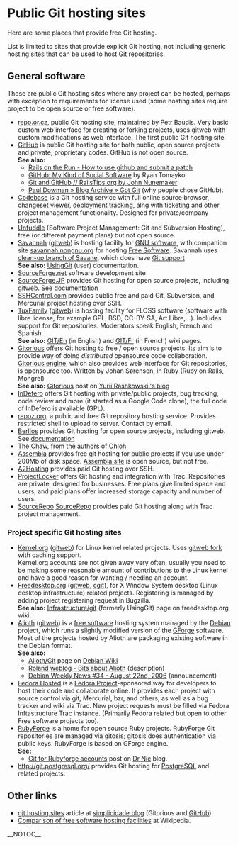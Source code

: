 = Public Git hosting sites =
Here are some places that provide free Git hosting.

List is limited to sites that provide explicit Git hosting, not including generic hosting sites that can be used to host Git repositories.

== General software ==
Those are public Git hosting sites where any project can be hosted, perhaps with exception to requirements for license used (some hosting sites require project to be open source or free software).

* [http://repo.or.cz/ repo.or.cz], public Git hosting site, maintained by Petr Baudis.  Very basic custom web interface for creating or forking projects, uses gitweb with custom modifications as web interface.  The first public Git hosting site.
* [http://github.com/ GitHub] is public Git hosting site for both public, open source projects and private, proprietary codes.  GitHub is not open source.<br> <b>See also:</b>
** [http://railsontherun.com/2008/3/3/how-to-use-github-and-submit-a-patch Rails on the Run - How to use github and submit a patch]
** [http://tomayko.com/writings/github-is-myspace-for-hackers GitHub: My Kind of Social Software] by Ryan Tomayko
** [http://railstips.org/2008/2/16/git-and-github Git and GitHub // [[RailsTips]].org by John Nunemaker]
** [http://pauldowman.com/2008/07/26/got-git/ Paul Dowman » Blog Archive » Got Git] (why people chose GitHub).
* [http://codebasehq.com Codebase] is a Git hosting service with full online source browser, changeset viewer, deployment tracking, alng with ticketing and other project management functionality. Designed for private/company projects.
* [http://unfuddle.com/ Unfuddle] (Software Project Management: Git and Subversion Hosting), free (or different payment plans) but not open source.
* [http://savannah.gnu.org Savannah] ([http://git.sv.gnu.org/gitweb/ gitweb]) is hosting facility for [http://www.gnu.org/gnu/thegnuproject.html GNU software], with companion site [http://savannah.nongnu.org savannah.nongnu.org] for hosting [http://www.gnu.org/philosophy/free-sw.html Free Software].  Savannah uses [https://savannah.nongnu.org/p/savane-cleanup clean-up branch of Savane], which does have [https://savannah.gnu.org/maintenance/Git Git support]<br> <b>See also:</b> [http://savannah.gnu.org/maintenance/UsingGit [[UsingGit]]] (user) documentation.
* [http://www.sourceforge.net SourceForge.net] software development site
* [http://sourceforge.jp/ SourceForge.JP] provides Git hosting for open source projects, including gitweb. See [http://sourceforge.jp/forum/forum.php?forum_id=16362 documentation]
* [http://sshcontrol.com/ SSHControl.com] provides public free and paid Git, Subversion, and Mercurial project hosting over SSH.
* [http://tuxfamily.org TuxFamily] ([http://git.tuxfamily.org/ gitweb]) is hosting facility for FLOSS software (software with libre license, for example GPL, BSD, CC-BY-SA, Art Libre,...).  Includes support for Git repositories.  Moderators speak English, French and Spanish.<br> <b>See also:</b> [http://faq.tuxfamily.org/GIT/En GIT/En] (in English) and [http://faq.tuxfamily.org/GIT/Fr GIT/Fr] (in French) wiki pages.
* [http://gitorious.org/ Gitorious] offers Git hosting to free / open source projects.  Its aim is to provide way of doing <i>distributed</i> opensource code collaboration.  [http://gitorious.org/projects/gitorious Gitorious engine], which also provides web interface for Git repositories, is opensource too.   Written by Johan S&oslash;rensen, in Ruby (Ruby on Rails, Mongrel)<br> <b>See also:</b> [http://rashkovskii.com/articles/2008/1/9/gitorious Gitorious] post on [http://rashkovskii.com/ Yurii Rashkowskii's blog]
* [http://www.indefero.net InDefero] offers Git hosting with private/public projects, bug tracking, code review and more (it started as a Google Code clone), the full code of InDefero is available (GPL).
* [http://repoz.org/ repoz.org], a public and free Git repository hosting service.  Provides restricted shell to upload to server.  Contact by email.
* [http://www.berlios.de Berlios] provides Git hosting for open source projects, including gitweb. See [http://developer.berlios.de/docman/display_doc.php?docid=1812&group_id=2 documentation]
* [http://thechaw.com/ The Chaw], from the authors of [https://www.ohloh.net Ohloh]
* [http://www.assembla.com Assembla] provides free git hosting for public projects if you use under 200Mb of disk space. [http://trac-git.assembla.com/breakout/browser Assembla site] is open source, but not free.
* [http://www.a2hosting.com/ A2Hosting] provides paid Git hosting over SSH.
* [http://www.projectlocker.com ProjectLocker] offers Git hosting and integration with Trac. Repositories are private, designed for businesses.  Free plans give limited space and users, and paid plans offer increased storage capacity and number of users.
* [http://sourcerepo.com SourceRepo] [[SourceRepo]] provides paid Git hosting along with Trac project management.

=== Project specific Git hosting sites ===
* [http://www.kernel.org Kernel.org] ([http://git.kernel.org/ gitweb]) for Linux kernel related projects.  Uses [http://git.kernel.org/?p=git/warthog9/gitweb.git gitweb fork] with caching support.<br> Kernel.org accounts are not given away very often, usually you need to be making some reasonable amount of contributions to the Linux kernel and have a good reason for wanting / needing an account.
* [http://www.freedesktop.org/wiki/ Freedesktop.org] ([http://gitweb.freedesktop.org gitweb], [http://cgit.freedesktop.org/ cgit]), for X Window System desktop (Linux desktop infrastructure) related projects.  Registering is managed by adding project registering request in Bugzilla.<br> <b>See also:</b> [http://www.freedesktop.org/wiki/Infrastructure/git Infrastructure/git] (formerly UsingGit) page on freedesktop.org wiki.
* [http://alioth.debian.org/ Alioth] ([http://git.debian.org/ gitweb]) is a [http://www.debian.org/social_contract#guidelines free software] hosting system managed by the [http://www.debian.org/ Debian] project, which runs a slightly modified version of the [http://gforge.org/ GForge] software.  Most of the projects hosted by Alioth are packaging existing software in the Debian format.<br> <b>See also:</b>
** [http://wiki.debian.org/Alioth/Git Alioth/Git] page on [http://wiki.debian.org/ Debian Wiki]
** [http://roland.entierement.nu/blog/2006/08/17/bits-about-alioth.html Roland weblog - Bits about Alioth] (description)
** [http://www.debian.org/News/weekly/2006/34/ Debian Weekly News #34 - August 22nd, 2006] (announcement)
* [http://hosted.fedoraproject.org Fedora Hosted] is a [http://fedoraproject.org/ Fedora Project]-sponsored way for developers to host their code and collaborate online.  It provides each project with source control via git, Mercurial, bzr, and others, as well as a bug tracker and wiki via Trac.  New project requests must be filled via Fedora Inftastructure Trac instance.  (Primarily Fedora related but open to other Free software projects too).
* [http://rubyforge.org/ RubyForge] is a home for open source Ruby projects.  RubyForge Git repositories are managed via gitosis; gitosis does authentication via public keys.  RubyForge is based on GForge engine.<br> <b>See:</b>
** [http://drnicwilliams.com/2008/04/08/git-for-rubyforge-accounts/ Git for Rubyforge accounts] post on [http://drnicwilliams.com/ Dr Nic] blog.
* http://git.postgresql.org/ provides Git hosting for [http://www.postgresql.org/ PostgreSQL] and related projects.
== Other links ==
* [http://www.simplicidade.org/notes/archives/2008/03/git_hosting_sit.html git hosting sites] article at [http://www.simplicidade.org/notes/ simplicidade blog] (Gitorious and [[GitHub]]).
* [[WikiPedia:Comparison_of_free_software_hosting_facilities|Comparison of free software hosting facilities]] at Wikipedia.

__NOTOC__